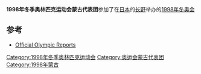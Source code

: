 {{Infobox Country Olympics
|NOC=MGL
|games=1998年冬季
|competitors=3
|sports=2
|flagbearer=[[Boldyn_Sansarbileg|Boldyn Sansarbileg]]
|officials=
}}

'''1998年冬季奥林匹克运动会蒙古代表团'''参加了在[[日本|日本]]的[[長野縣|长野]]举办的[[1998年冬季奥林匹克运动会|1998年冬奥会]]

==参考==
*[https://www.webcitation.org/65yhnGxmi?url=http://www.aafla.org/5va/reports_frmst.htm Official Olympic Reports]

{{NOCin1998WinterOlympics}}

[[Category:1998年冬季奥林匹克运动会|Category:1998年冬季奥林匹克运动会]]
[[Category:奥运会蒙古代表团|Category:奥运会蒙古代表团]]
[[Category:1998年蒙古|Category:1998年蒙古]]

{{奥运会小作品}}